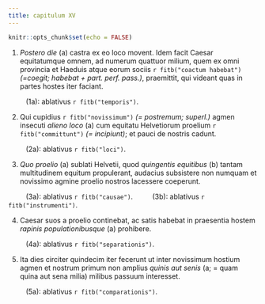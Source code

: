```yaml
---
title: capitulum XV
---
```



```r
knitr::opts_chunk$set(echo = FALSE)
```

(1) _Postero die_ (a) castra ex eo loco movent. Idem facit Caesar equitatumque omnem, ad numerum quattuor milium, quem ex omni provincia et Haeduis atque eorum sociis `r fitb("coactum habebat")` _(=coegit; habebat + part. perf. pass.)_, praemittit, qui videant quas in partes hostes iter faciant. 

&nbsp;&nbsp;&nbsp;&nbsp;&nbsp;&nbsp;&nbsp;&nbsp; (1a): ablativus `r fitb("temporis")`.

(2) Qui cupidius `r fitb("novissimum")` _(= postremum; superl.)_ agmen insecuti _alieno loco_ (a) cum equitatu Helvetiorum proelium `r fitb("committunt")` _(= incipiunt)_; et pauci de nostris cadunt. 

&nbsp;&nbsp;&nbsp;&nbsp;&nbsp;&nbsp;&nbsp;&nbsp; (2a): ablativus `r fitb("loci")`.

(3) _Quo proelio_ (a) sublati Helvetii, quod _quingentis equitibus_ (b) tantam multitudinem equitum propulerant, audacius subsistere non numquam et novissimo agmine proelio nostros lacessere coeperunt. 

&nbsp;&nbsp;&nbsp;&nbsp;&nbsp;&nbsp;&nbsp;&nbsp; (3a): ablativus `r fitb("causae")`.
&nbsp;&nbsp;&nbsp;&nbsp;&nbsp;&nbsp;&nbsp;&nbsp; (3b): ablativus `r fitb("instrumenti")`.

(4) Caesar suos a proelio continebat, ac satis habebat in praesentia hostem _rapinis populationibusque_ (a) prohibere. 

&nbsp;&nbsp;&nbsp;&nbsp;&nbsp;&nbsp;&nbsp;&nbsp; (4a): ablativus `r fitb("separationis")`.

(5) Ita dies circiter quindecim iter fecerunt ut inter novissimum hostium agmen et nostrum primum non amplius _quinis aut senis_ (a; = quam quina aut sena milia) milibus passuum interesset.

&nbsp;&nbsp;&nbsp;&nbsp;&nbsp;&nbsp;&nbsp;&nbsp; (5a): ablativus `r fitb("comparationis")`.
